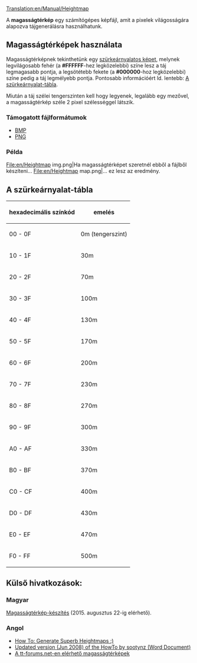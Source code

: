 [[Translation:en/Manual/Heightmap]]

A '''magasságtérkép''' egy számítógépes képfájl, amit a pixelek világosságára alapozva tájgenerálásra használhatunk.

==Magasságtérképek használata==
Magasságtérképnek tekinthetünk egy [http://tudasbazis.sulinet.hu/hu/informatika/informatika/informatika-9-12-evfolyam/grafikai-algoritmusok/elemi-rasztergrafikai-algoritmusok-raszterkepek-nagyitasa-kicsinyitese-megjelenitese szürkeárnyalatos képet], melynek legvilágosabb fehér (a '''#FFFFFF'''-hez legközelebbi) színe lesz a táj legmagasabb pontja, a legsötétebb fekete (a '''#000000'''-hoz legközelebbi) színe pedig a táj legmélyebb pontja. Pontosabb információért ld. lentebb: [[#A szürkeárnyalat-tábla|A szürkeárnyalat-tábla]].

Miután a táj szélei tengerszinten kell hogy legyenek, legalább egy mezővel, a magasságtérkép széle 2 pixel szélességgel látszik.

===Támogatott fájlformátumok===
* [http://hu.wikipedia.org/wiki/Bmp BMP]
* [http://hu.wikipedia.org/wiki/PNG PNG]

===Példa===
<gallery>
File:en/Heightmap img.png|Ha magasságtérképet szeretnél ebből a fájlből készíteni...
File:en/Heightmap map.png|... ez lesz az eredmény.
</gallery>

==A szürkeárnyalat-tábla==
{|
! hexadecimális színkód
! emelés
|-
| 00 - 0F
| 0m (tengerszint)
|-
| 10 - 1F
| 30m
|-
| 20 - 2F
| 70m
|-
| 30 - 3F
| 100m
|-
| 40 - 4F
| 130m
|-
| 50 - 5F
| 170m
|-
| 60 - 6F
| 200m
|-
| 70 - 7F
| 230m
|-
| 80 - 8F
| 270m
|-
| 90 - 9F
| 300m
|-
| A0 - AF
| 330m
|-
| B0 - BF
| 370m
|-
| C0 - CF
| 400m
|-
| D0 - DF
| 430m
|-
| E0 - EF
| 470m
|-
| F0 - FF
| 500m
|}

==Külső hivatkozások:==
===Magyar===
[http://openttdfansite.info/articles.php?article_id=54 Magasságtérkép-készítés] (2015. augusztus 22-ig elérhető).
===Angol===
*[http://www.tt-forums.net/viewtopic.php?t=27052 How To: Generate Superb Heightmaps :)]
*[http://www.tt-forums.net/download/file.php?id=92633 Updated version (Jun 2008) of the HowTo by sootynz (Word Document)]
*[http://www.tt-forums.net/viewtopic.php?t=29323 A tt-forums.net-en elérhető magasságtérképek]